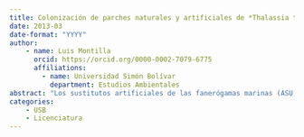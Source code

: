 ```yaml
---
title: Colonización de parches naturales y artificiales de *Thalassia testudinum* en el P. N. Morrocoy
date: 2013-03
date-format: "YYYY"
author: 
    - name: Luis Montilla
      orcid: https://orcid.org/0000-0002-7079-6775
      affiliations:
        - name: Universidad Simón Bolívar
          department: Estudios Ambientales
abstract: "Los sustitutos artificiales de las fanerógamas marinas (ASU) han sido muy utilizados en experimentos en los que se desea someter a prueba propiedades de estos sistemas, como por ejemplo su capacidad de ofrecer refugio a peces e invertebrados o su capacidad de aumentar la diversidad local. Las ASU se utilizan típicamente en los casos donde la manipulación directa del parche no es una opción, sin embargo típicamente se incurre en la omisión de controles de procedimiento adecuados. En el presente estudio se evaluó si los sustitutos artificiales lograban atraer la misma densidad y riqueza de peces y del megabentos comparando entre tres tratamientos (fanerógamas artificiales, naturales y trasplantadas) instalados en dos ambientes (Parche de arena y Parche de *Thalassia testudinum*) en dos localidades del P. N. Morrocoy durante de 6 meses. La densidad de peces no se vio afectada por los tratamientos ni por los ambientes mientras que la riqueza de especies resultó diferente dentro de los tratamientos instalados solamente en las fanerógamas. Para el megabentos las diferencias se encontraron en la densidad y la riqueza dentro de los tratamientos sin importar el tipo de ambiente. Estas diferencias tanto para peces como en el megabentos fueron significativas solo en los meses iniciales del experimento. Entonces, los sustitutos artificiales pueden usarse para imitar la estructura de las hojas de T. testudinum en el P. N. Morrocoy y con ello conseguir comunidades de peces y del megabentos similares a las del sistema natural."
categories: 
    - USB
    - Licenciatura
---
```



